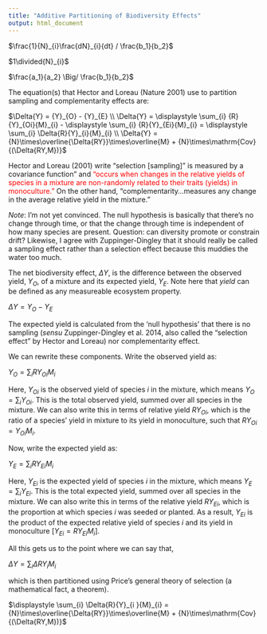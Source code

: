 ```yaml
---
title: "Additive Partitioning of Biodiversity Effects"
output: html_document
---
```

$\frac{1}{N}_{i}\frac{dN}_{i}{dt} / \frac{b_1}{b_2}$

$1\divided{N}_{i}$

  $\frac{a_1}{a_2} \Big/ \frac{b_1}{b_2}$

The equation(s) that Hector and Loreau (Nature 2001) use to partition sampling and complementarity effects are:

$\Delta{Y} = {Y}_{O} - {Y}_{E}  \\ \Delta{Y} = \displaystyle \sum_{i} {R}{Y}_{Oi}{M}_{i} - \displaystyle \sum_{i} {R}{Y}_{Ei}{M}_{i} = \displaystyle \sum_{i} \Delta{R}{Y}_{i}{M}_{i} \\ \Delta{Y} =  {N}\times\overline{\Delta{RY}}\times\overline{M} + {N}\times\mathrm{Cov}{(\Delta{RY,M})}$

Hector and Loreau (2001) write "selection [sampling]" is measured by a covariance function" and <span style="color:red">"occurs when changes in the relative yields of species in a mixture are non-randomly related to their traits (yields) in monoculture."</span> On the other hand, "complementarity...measures any change in the average relative yield in the mixture."

*Note*: I'm not yet convinced. The null hypothesis is basically that there's no change through time, or that the change through time is independent of how many species are present. Question: can diversity promote or constrain drift? Likewise, I agree with Zuppinger-Dingley that it should really be called a sampling effect rather than a selection effect because this muddies the water too much.

The net biodiversity effect, $\Delta{Y}$, is the difference between the observed yield, ${Y}_{O}$, of a mixture and its expected yield, ${Y}_{E}$. Note here that *yield* can be defined as any measureable ecosystem property.

$\Delta{Y} = {Y}_{O} - {Y}_{E}$

The expected yield is calculated from the 'null hypothesis' that there is no sampling (*sensu* Zuppinger-Dingley et al. 2014, also called the "selection effect" by Hector and Loreau) nor complementarity effect.

We can rewrite these components. Write the observed yield as:

${Y}_{O} = \displaystyle \sum_{i} {R}{Y}_{Oi}{M}_{i}$

Here, ${Y}_{Oi}$ is the observed yield of species *i* in the mixture, which means ${Y}_{O} = \displaystyle \sum_{i} {Y}_{Oi}$. This is the total observed yield, summed over all species in the mixture. We can also write this in terms of relative yield ${R}{Y}_{Oi}$, which is the ratio of a species' yield in mixture to its yield in monoculture, such that ${R}{Y}_{Oi} = {Y}_{Oi}{M}_{i}$.

Now, write the expected yield as:

${Y}_{E} = \displaystyle \sum_{i} {R}{Y}_{Ei}{M}_{i}$

Here, ${Y}_{Ei}$ is the expected yield of species *i* in the mixture, which means ${Y}_{E} = \displaystyle \sum_{i} {Y}_{Ei}$. This is the total expected yield, summed over all species in the mixture. We can also write this in terms of the relative yield ${R}{Y}_{Ei}$, which is the proportion at which species *i* was seeded or planted. As a result, ${Y}_{Ei}$ is the product of the expected relative yield of species *i* and its yield in monoculture [${Y}_{Ei}={R}{Y}_{Ei}{M}_{i}$].

All this gets us to the point where we can say that,

$\Delta{Y} = \displaystyle \sum_{i} \Delta{R}{Y}_{i}{M}_{i}$

which is then partitioned using Price's general theory of selection (a mathematical fact, a theorem).

$\displaystyle \sum_{i} \Delta{R}{Y}_{i }{M}_{i} =  {N}\times\overline{\Delta{RY}}\times\overline{M} + {N}\times\mathrm{Cov}{(\Delta{RY,M})}$